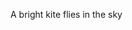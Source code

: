 A br<span className='highlight'>i</span>ght k<span className='highlight'>i</span>te fl<span className='highlight'>i</span>es in the sk<span className='highlight'>y</span>
